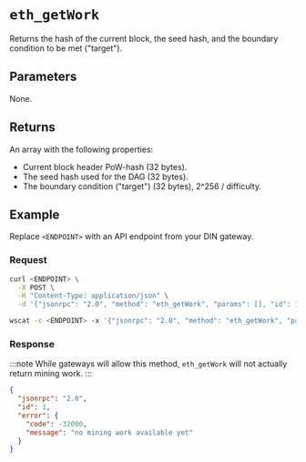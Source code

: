 
# `eth_getWork`


Returns the hash of the current block, the seed hash, and the boundary condition to be met ("target"). 

## Parameters

None.

## Returns

An array with the following properties:

- Current block header PoW-hash (32 bytes).
- The seed hash used for the DAG (32 bytes).
- The boundary condition ("target") (32 bytes), 2^256 / difficulty.

## Example

Replace `<ENDPOINT>` with an API endpoint from your DIN gateway.

### Request


<Tabs>
  <TabItem value="curl">

```bash
curl <ENDPOINT> \
  -X POST \
  -H "Content-Type: application/json" \
  -d '{"jsonrpc": "2.0", "method": "eth_getWork", "params": [], "id": 1}'
```

  </TabItem>
  <TabItem value="WSS">

```bash
wscat -c <ENDPOINT> -x '{"jsonrpc": "2.0", "method": "eth_getWork", "params": [], "id": 1}'
```

  </TabItem>
</Tabs>

### Response

:::note
While gateways will allow this method, `eth_getWork` will not actually return mining work.
:::


<Tabs>
  <TabItem value="JSON">

```json
{
  "jsonrpc": "2.0",
  "id": 1,
  "error": {
    "code": -32000,
    "message": "no mining work available yet"
  }
}
```

  </TabItem>
</Tabs>


